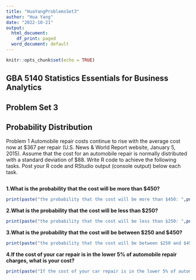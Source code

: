 ```yaml
---
title: "HuaYangProblemsSet3"
author: "Hua Yang"
date: "2022-10-21"
output:
  html_document:
    df_print: paged
  word_document: default
---
```


```r
knitr::opts_chunk$set(echo = TRUE)
```

## GBA 5140 Statistics Essentials for Business Analytics
## Problem Set 3
## Probability Distribution


Problem 1
Automobile repair costs continue to rise with the average cost now at $367 per repair (U.S. News & World Report website, January 5, 2015). Assume that the cost for an automobile repair is normally distributed with a standard deviation of $88. Write R code to achieve the following tasks. Post your R code and RStudio output (console output) below each task.

 ```r
```

**1.What is the probability that the cost will be more than $450?**
```r
print(paste("the probability that the cost will be more than $450: ",pnorm(450,mean=367,sd=88,lower.tail = FALSE)))
```

**2.What is the probability that the cost will be less than $250?**

```r
print(paste("the probability that the cost will be less than $250: ",pnorm(250,mean=367,sd=88)))
```

 

**3.What is the probability that the cost will be between $250 and $450?**

```r
print(paste("the probability that the cost will be between $250 and $450: ",pnorm(450,mean=367,sd=88)-pnorm(250,mean=367,sd=88)))
```

 

**4.If the cost of your car repair is in the lower 5% of automobile repair charges, what is your cost?**
```r
print(paste("If the cost of your car repair is in the lower 5% of automobile repair charges, cost: ",qnorm(0.05,mean=367,sd=88)))
```

